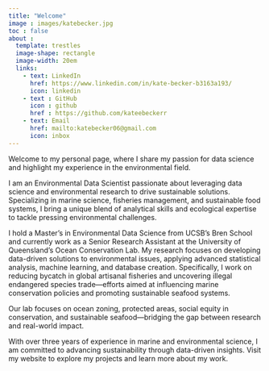 ```yaml
---
title: "Welcome"
image : images/katebecker.jpg
toc : false
about :
  template: trestles
  image-shape: rectangle
  image-width: 20em
  links: 
    - text: LinkedIn
      href: https://www.linkedin.com/in/kate-becker-b3163a193/
      icon: linkedin
    - text : GitHub
      icon : github
      href : https://github.com/kateebeckerr
    - text: Email
      href: mailto:katebecker06@gmail.com
      icon: inbox
---
```



Welcome to my personal page, where I share my passion for data science and highlight my experience in the environmental field.

I am an Environmental Data Scientist passionate about leveraging data science and environmental research to drive sustainable solutions. Specializing in marine science, fisheries management, and sustainable food systems, I bring a unique blend of analytical skills and ecological expertise to tackle pressing environmental challenges.

I hold a Master’s in Environmental Data Science from UCSB’s Bren School and currently work as a Senior Research Assistant at the University of Queensland’s Ocean Conservation Lab. My research focuses on developing data-driven solutions to environmental issues, applying advanced statistical analysis, machine learning, and database creation. Specifically, I work on reducing bycatch in global artisanal fisheries and uncovering illegal endangered species trade—efforts aimed at influencing marine conservation policies and promoting sustainable seafood systems.

Our lab focuses on ocean zoning, protected areas, social equity in conservation, and sustainable seafood—bridging the gap between research and real-world impact.

With over three years of experience in marine and environmental science, I am committed to advancing sustainability through data-driven insights. Visit my website to explore my projects and learn more about my work.


